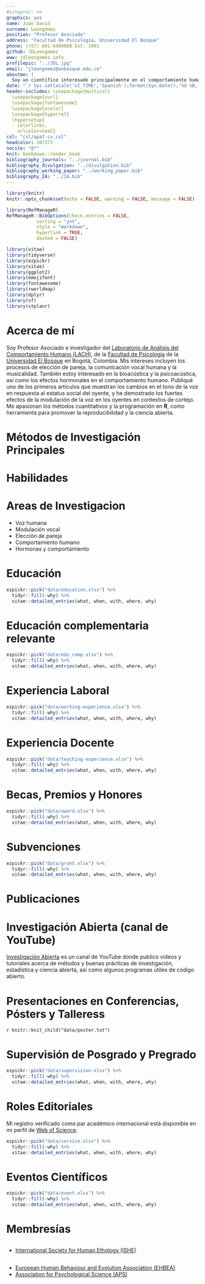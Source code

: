 ```yaml
---
#citeproc: no
graphics: yes
name: Juan David
surname: Leongómez
position: "Profesor Asociado"
address: "Facultad de Psicología, Universidad El Bosque"
phone: (+57) 601-6489000 Ext. 1901
github: JDLeongomez
www: jdleongomez.info
profilepic: "../JDL.jpg"
email: "jleongomez@unbosque.edu.co"
aboutme: |
  Soy un científico interesado principalmente en el comportamiento humano, así como en los métodos cuantitativos y la ciencia reproducible.
date: "`r Sys.setlocale('LC_TIME','Spanish');format(Sys.Date(),'%d %B, %Y')`"
header-includes: \usepackage{multicol}
  \usepackage{xurl}
  \usepackage{fontawesome}
  \usepackage{xcolor}
  \usepackage{hyperref}
  \hypersetup{
    colorlinks,
    urlcolor=teal}
csl: "csl/apa7-cv.csl"
headcolor: 207373
nocite: "@*"
knit: bookdown::render_book
bibliography_journals: "../journal.bib"
bibliography_divulgation: "../divulgation.bib"
bibliography_working_paper: "../working_paper.bib"
bibliography_IA: "../IA.bib"
---
```


```r
library(knitr)
knitr::opts_chunk$set(echo = FALSE, warning = FALSE, message = FALSE)

library(RefManageR)
RefManageR::BibOptions(check.entries = FALSE,
           sorting = "ynt",
           style = "markdown",
           hyperlink = TRUE,
           dashed = FALSE)

library(vitae)
library(tidyverse)
library(ezpickr)
library(vitae)
library(ggplot2)
library(emojifont)
library(fontawesome)
library(rworldmap)
library(dplyr)
library(sf)
library(stplanr)
```

# Acerca de mí

Soy Profesor Asociado e investigador del [Laboratorio de Análisis del Comportamiento Humano (LACH)](https://www.psicologia.unbosque.edu.co/lach), de la [Facultad de Psicología](https://www.uelbosque.edu.co/psicologia) de la [Universidad El Bosque](https://www.uelbosque.edu.co/) en Bogotá, Colombia. Mis intereses incluyen los procesos de elección de pareja, la comunicación vocal humana y la musicalidad. También estoy interesado en la bioacústica y la psicoacústica, así como los efectos hormonales en el comportamiento humano. Publiqué uno de los primeros artículos que muestran los cambios en el tono de la voz en respuesta al estatus social del oyente, y he demostrado los fuertes efectos de la modulación de la voz en los oyentes en contextos de cortejo. Me apasionan los métodos cuantitativos y la programación en **R**, como herramienta para promover la reproducibilidad y la ciencia abierta.

# Métodos de Investigación Principales

\begin{multicols}{2}
\begin{itemize}
 \item Diseños experimentales
 \item Cuestionarios en línea 
 \item Grabación de voz
 \item Análisis acústico
 \item Fotografías faciales
 \item Morfometrías geométricas
 \item Antropometría
 \item Investigación reproducible
\end{itemize}
\end{multicols}

# Habilidades

\begin{cvskills}
  \cvskill
    {Programación}
    {R (avanzado: todo el procesamiento de datos, análisis, diagramas y tablas -e incluso esta HV- hechas en R)}

  \cvskill
    {Informes reproducibles}
    {Markdown/Rmarkdown (incluyendo {\fontfamily{cmr}\selectfont\LaTeX} y HTML\faHtml5)}

  \cvskill
    {Investigación Cuantitativa}
    {Modelado estadístico, modelos de efectos mixtos, selección y promediación de modelos, \textit{Machine Learning}}

  \cvskill
    {Software}
    {R, RStudio, Praat, Audacity, InkScape, Mendeley, Zotero}

  \cvskill
    {Idiomas}
    {Inglés/Español}
\end{cvskills}

# Areas de Investigacion

 * Voz humana
 * Modulación vocal
 * Elección de pareja
 * Comportamiento humano
 * Hormonas y comportamiento

# Educación

```r
ezpickr::pick("data/education.xlsx") %>%
  tidyr::fill(-why) %>%
  vitae::detailed_entries(what, when, with, where, why)
```

# Educación complementaria relevante

```r
ezpickr::pick("data/edu_comp.xlsx") %>%
  tidyr::fill(-why) %>%
  vitae::detailed_entries(what, when, with, where, why)
```

# Experiencia Laboral

```r
ezpickr::pick("data/working-experience.xlsx") %>%
  tidyr::fill(-why) %>%
  vitae::detailed_entries(what, when, with, where, why)
```

# Experiencia Docente

```r
ezpickr::pick("data/teaching-experience.xlsx") %>%
  tidyr::fill(-why) %>%
  vitae::detailed_entries(what, when, with, where, why)
```

# Becas, Premios y Honores

```r
ezpickr::pick("data/award.xlsx") %>%
  tidyr::fill(-why) %>%
  vitae::detailed_entries(what, when, with, where, why)
```

# Subvenciones

```r
ezpickr::pick("data/grant.xlsx") %>%
  tidyr::fill(-why) %>%
  vitae::detailed_entries(what, when, with, where, why)
```

# Publicaciones

## \textcolor{teal}{\textbf{Artículos y Trabajos Publicados}}

\begingroup
\setlength{\parindent}{-0.5in}
\setlength{\leftskip}{0.5in}

::: {#refs_journals}
:::
\endgroup

## \textcolor{teal}{\textbf{\textit{Preprints} y Artículos en Revisión}}

\begingroup
\setlength{\parindent}{-0.5in}
\setlength{\leftskip}{0.5in}

::: {#refs_working_paper}
:::
\endgroup

## \textcolor{teal}{\textbf{Articulos de Divulgacion}}

\begingroup
\setlength{\parindent}{-0.5in}
\setlength{\leftskip}{0.5in}

::: {#refs_divulgation}
:::
\endgroup

# Investigación Abierta (canal de YouTube)

[\textcolor{red}{\faYoutubePlay} Investigación Abierta](https://www.youtube.com/c/InvestigaciónAbierta) es un canal de YouTube donde publico videos y tutoriales acerca de métodos y buenas prácticas de investigación, estadística y ciencia abierta, así como algunos programas útiles de código abierto.

\begingroup
\setlength{\parindent}{-0.5in}
\setlength{\leftskip}{0.5in}

::: {#refs_IA}
:::
\endgroup

# Presentaciones en Conferencias, Pósters y Talleress

\begingroup
\setlength{\parindent}{-0.5in}
\setlength{\leftskip}{0.5in}

`r knitr::knit_child("data/poster.txt")`

\endgroup

# Supervisión de Posgrado y Pregrado

```r
ezpickr::pick("data/supervision.xlsx") %>%
  tidyr::fill(-why) %>%
  vitae::detailed_entries(what, when, with, where, why)
```

# Roles Editoriales

Mi registro verificado como par académico internacional está disponible en mi perfil de [Web of Science](https://www.webofscience.com/wos/author/record/387716).

```r
ezpickr::pick("data/service.xlsx") %>%
  tidyr::fill(-why) %>%
  vitae::detailed_entries(what, when, with, where, why)
```

# Eventos Científicos

```r
ezpickr::pick("data/event.xlsx") %>%
  tidyr::fill(-why) %>%
  vitae::detailed_entries(what, when, with, where, why)
```

# Membresías

## \textbf{Actualmente}

  * [International Society for Human Ethology (ISHE)](https://ishe.org/)
  
## \textbf{Anteriormente}

  * [European Human Behaviour and Evolution Association (EHBEA)](https://www.cambridge.org/core/membership/ehbea)
  * [Association for Psychological Science (APS)](https://www.psychologicalscience.org/)

<!-- *`r Sys.Date()`* -->
